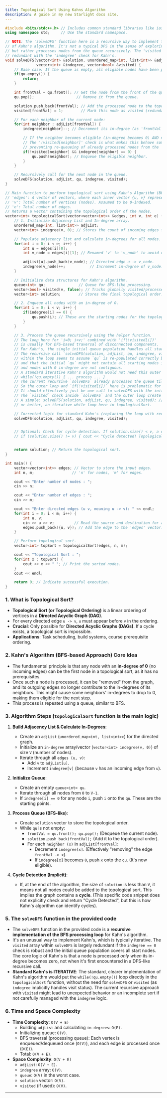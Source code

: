 ```yaml
---
title: Topological Sort Using Kahns Algorithm
description: A guide in my new Starlight docs site.
---
```


```cpp
#include <bits/stdc++.h> // Includes common standard libraries like iostream, unordered_map, list, queue, vector.
using namespace std;     // Use the standard namespace.

// NOTE: The 'solveDFS' function here is a recursive way to implement the BFS-like processing
// of Kahn's algorithm. It's not a typical DFS in the sense of exploring depth-first,
// but rather processes nodes from the queue recursively. The 'visited' array is largely
// redundant with the 'indegree' check for Kahn's.
void solveDFS(vector<int> &solution, unordered_map<int, list<int>> &adjList, queue<int> &qu,
              vector<int> &indegree, vector<bool> &visited) {
    // Base case: If the queue is empty, all eligible nodes have been processed.
    if(qu.empty()) {
        return;
    }

    int frontVal = qu.front(); // Get the node from the front of the queue.
    qu.pop();                   // Remove it from the queue.

    solution.push_back(frontVal); // Add the processed node to the topological order.
    visited[frontVal] = 1;        // Mark this node as visited (redundant if using indegree only for logic).

    // For each neighbor of the current node:
    for(int neighbor : adjList[frontVal]) {
        indegree[neighbor]--; // Decrement its in-degree (as 'frontVal' is now processed).

        // If the neighbor becomes eligible (in-degree becomes 0) AND not yet processed (visited).
        // The '!visited[neighbor]' check is what makes this behave somewhat like a recursive BFS,
        // preventing re-queueing of already processed nodes from the 'solution'.
        if(!visited[neighbor] && indegree[neighbor] == 0) {
            qu.push(neighbor); // Enqueue the eligible neighbor.
        }
    }

    // Recursively call for the next node in the queue.
    solveDFS(solution, adjList, qu, indegree, visited);
}

// Main function to perform topological sort using Kahn's Algorithm (BFS-based).
// 'edges': A vector of vectors, where each inner vector {u, v} represents a directed edge u -> v.
// 'v': Total number of vertices (nodes). Assumed to be 0-indexed.
// 'e': Total number of edges.
// Returns a vector containing the topological order of the nodes.
vector<int> topologicalSort(vector<vector<int>> &edges, int v, int e) {
    // 1. Initialize Adjacency List and In-degree array.
    unordered_map<int, list<int>> adjList;
    vector<int> indegree(v, 0); // Stores the count of incoming edges for each node.

    // Populate adjacency list and calculate in-degrees for all nodes.
    for(int i = 0; i < e; i++) {
        int u = edges[i][0];
        int v_node = edges[i][1]; // Renamed 'v' to 'v_node' to avoid conflict with function parameter 'v'.

        adjList[u].push_back(v_node); // Directed edge u -> v_node.
        indegree[v_node]++;           // Increment in-degree of v_node.
    }

    // Initialize data structures for Kahn's algorithm.
    queue<int> qu;               // Queue for BFS-like processing.
    vector<bool> visited(v, false); // Tracks globally visited/processed nodes.
    vector<int> solution;        // Stores the final topological order.

    // 2. Enqueue all nodes with an in-degree of 0.
    for(int i = 0; i < v; i++) {
        if(indegree[i] == 0) {
            qu.push(i); // These are the starting nodes for the topological sort.
        }
    }

    // 3. Process the queue recursively using the helper function.
    // The loop here for 'i=0; i<v;' combined with 'if(!visited[i])'
    // is usually for DFS-based traversal of disconnected components.
    // For Kahn's, the single initial queue population handles all start points correctly.
    // The recursive call `solveDFS(solution, adjList, qu, indegree, visited);`
    // within the loop seems to assume `qu` is re-populated correctly by the recursive calls
    // and that the initial `qu` might not contain all starting nodes if the graph is disconnected
    // and nodes with 0 in-degree are not contiguous.
    // A standard iterative Kahn's algorithm would not need this outer loop and would just do:
    // while(!qu.empty()) { ... process ... }
    // The current recursive `solveDFS` already processes the queue till empty.
    // So the outer loop and `if(!visited[i])` here is problematic for Kahn's.
    // It should effectively just be one call to solveDFS with the initially populated queue.
    // The `visited` check inside `solveDFS` and the outer loop create complexity that is not typical for Kahn's.
    // A simple: solveDFS(solution, adjList, qu, indegree, visited); // after initial queue fill
    // or better, an iterative while loop here in topologicalSort.

    // Corrected logic for standard Kahn's (replacing the loop with recursive call):
    solveDFS(solution, adjList, qu, indegree, visited);


    // Optional: Check for cycle detection. If solution.size() < v, a cycle exists.
    // if (solution.size() != v) { cout << "Cycle detected! Topological sort not possible." << endl; }


    return solution; // Return the topological sort.
}

int main() {
    vector<vector<int>> edges; // Vector to store the input edges.
    int n, m;                 // 'n' for nodes, 'm' for edges.

    cout << "Enter number of nodes : ";
    cin >> n;

    cout << "Enter number of edges : ";
    cin >> m;

    cout << "Enter directed edges (u v, meaning u -> v): " << endl;
    for(int i = 0; i < m; i++) {
        int u, v;
        cin >> u >> v;         // Read the source and destination for a directed edge.
        edges.push_back({u, v}); // Add the edge to the 'edges' vector.
    }

    // Perform topological sort.
    vector<int> topSort = topologicalSort(edges, n, m);

    cout << "Topological Sort : ";
    for(int x : topSort) {
        cout << x << " "; // Print the sorted nodes.
    }
    cout << endl;

    return 0; // Indicate successful execution.
}
```


### 1\. What is Topological Sort?

  * **Topological Sort (or Topological Ordering)** is a linear ordering of vertices in a **Directed Acyclic Graph (DAG)**.
  * For every directed edge `u -> v`, `u` must appear before `v` in the ordering.
  * **Crucial**: Only possible for **Directed Acyclic Graphs (DAGs)**. If a cycle exists, a topological sort is impossible.
  * **Applications**: Task scheduling, build systems, course prerequisite ordering.

### 2\. Kahn's Algorithm (BFS-based Approach) Core Idea

  * The fundamental principle is that any node with an **in-degree of 0** (no incoming edges) can be the first node in a topological sort, as it has no prerequisites.
  * Once such a node is processed, it can be "removed" from the graph, and its outgoing edges no longer contribute to the in-degrees of its neighbors. This might cause some neighbors' in-degrees to drop to 0, making them eligible for the next step.
  * This process is repeated using a queue, similar to BFS.

### 3\. Algorithm Steps (`topologicalSort` function is the main logic)

1.  **Build Adjacency List & Calculate In-Degrees**:

      * Create an `adjList` (`unordered_map<int, list<int>>`) for the directed graph.
      * Initialize an `in-degree` array/vector (`vector<int> indegree(v, 0)`) of size `V` (number of nodes).
      * Iterate through all `edges (u, v)`:
          * Add `v` to `adjList[u]`.
          * Increment `indegree[v]` (because `v` has an incoming edge from `u`).

2.  **Initialize Queue**:

      * Create an empty `queue<int> qu`.
      * Iterate through all nodes from `0` to `V-1`.
      * If `indegree[i] == 0` for any node `i`, push `i` onto the `qu`. These are the starting points.

3.  **Process Queue (BFS-like)**:

      * Create `solution` vector to store the topological order.
      * While `qu` is not empty:
          * `frontVal = qu.front(); qu.pop();` (Dequeue the current node).
          * `solution.push_back(frontVal);` (Add it to the topological order).
          * For each `neighbor (x)` in `adjList[frontVal]`:
              * Decrement `indegree[x]`. (Effectively "removing" the edge `frontVal -> x`).
              * If `indegree[x]` becomes `0`, push `x` onto the `qu`. (It's now eligible).

4.  **Cycle Detection (Implicit)**:

      * If, at the end of the algorithm, the size of `solution` is less than `V`, it means not all nodes could be added to the topological sort. This implies the graph contains a **cycle**. (This specific code snippet does not explicitly check and return "Cycle Detected", but this is how Kahn's algorithm can identify cycles).

### 5\. The `solveDFS` function in the provided code

  * The `solveDFS` function in the provided code is a **recursive implementation of the BFS processing loop** for Kahn's algorithm.
  * It's an unusual way to implement Kahn's, which is typically iterative. The `visited` array within `solveDFS` is largely redundant if the `indegree == 0` check is robust and the initial queue population covers all start nodes. The core logic of Kahn's is that a node is processed *only when* its in-degree becomes zero, not when it's first encountered in a DFS-like recursive call.
  * **Standard Kahn's is ITERATIVE**: The standard, clearer implementation of Kahn's algorithm would put the `while(!qu.empty())` loop directly in the `topologicalSort` function, without the need for `solveDFS` or `visited` (as `indegree` implicitly handles visit status). The current recursive approach with `visited` might lead to unexpected behavior or an incomplete sort if not carefully managed with the `indegree` logic.

### 6\. Time and Space Complexity

  * **Time Complexity**: `O(V + E)`
      * Building `adjList` and calculating `in-degrees`: `O(E)`.
      * Initializing queue: `O(V)`.
      * BFS traversal (processing queue): Each vertex is enqueued/dequeued once (`O(V)`), and each edge is processed once (`O(E)`).
      * Total: `O(V + E)`.
  * **Space Complexity**: `O(V + E)`
      * `adjList`: `O(V + E)`.
      * `indegree` array: `O(V)`.
      * `queue`: `O(V)` in the worst case.
      * `solution` vector: `O(V)`.
      * `visited` (if used): `O(V)`.

-----


